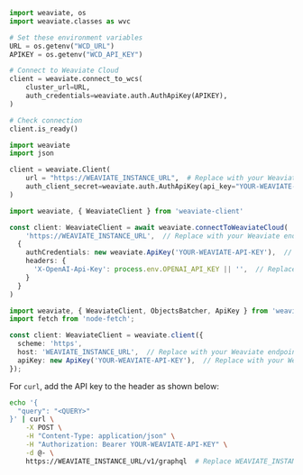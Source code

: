 
<Tabs groupId="languages">
<TabItem value="py" label="Python Client v4">

```python
import weaviate, os
import weaviate.classes as wvc

# Set these environment variables
URL = os.getenv("WCD_URL")
APIKEY = os.getenv("WCD_API_KEY")

# Connect to Weaviate Cloud
client = weaviate.connect_to_wcs(
    cluster_url=URL,
    auth_credentials=weaviate.auth.AuthApiKey(APIKEY),
)

# Check connection
client.is_ready()
```

</TabItem>
<TabItem value="py3" label="Python Client v3">

```python
import weaviate
import json

client = weaviate.Client(
    url = "https://WEAVIATE_INSTANCE_URL",  # Replace with your Weaviate endpoint
    auth_client_secret=weaviate.auth.AuthApiKey(api_key="YOUR-WEAVIATE-API-KEY"),  # Replace with your Weaviate instance API key
)
```

</TabItem>
<TabItem value="js" label="JS/TS Client v3">

```ts
import weaviate, { WeaviateClient } from 'weaviate-client'

const client: WeaviateClient = await weaviate.connectToWeaviateCloud(
    'https://WEAVIATE_INSTANCE_URL',  // Replace with your Weaviate endpoint
  {
    authCredentials: new weaviate.ApiKey('YOUR-WEAVIATE-API-KEY'),  // Replace with your Weaviate instance API key
    headers: {
      'X-OpenAI-Api-Key': process.env.OPENAI_API_KEY || '',  // Replace with your inference API key
    }
  }
)

```

</TabItem>

<TabItem value="js2" label="JS/TS Client v2">

```ts
import weaviate, { WeaviateClient, ObjectsBatcher, ApiKey } from 'weaviate-ts-client';
import fetch from 'node-fetch';

const client: WeaviateClient = weaviate.client({
  scheme: 'https',
  host: 'WEAVIATE_INSTANCE_URL',  // Replace with your Weaviate endpoint
  apiKey: new ApiKey('YOUR-WEAVIATE-API-KEY'),  // Replace with your Weaviate instance API key
});
```

</TabItem>
<TabItem value="curl" label="Curl">

For `curl`, add the API key to the header as shown below:
<br/>

```bash
echo '{
  "query": "<QUERY>"
}' | curl \
    -X POST \
    -H "Content-Type: application/json" \
    -H "Authorization: Bearer YOUR-WEAVIATE-API-KEY" \
    -d @- \
    https://WEAVIATE_INSTANCE_URL/v1/graphql  # Replace WEAVIATE_INSTANCE_URL with your instance URL
```

</TabItem>
</Tabs>
